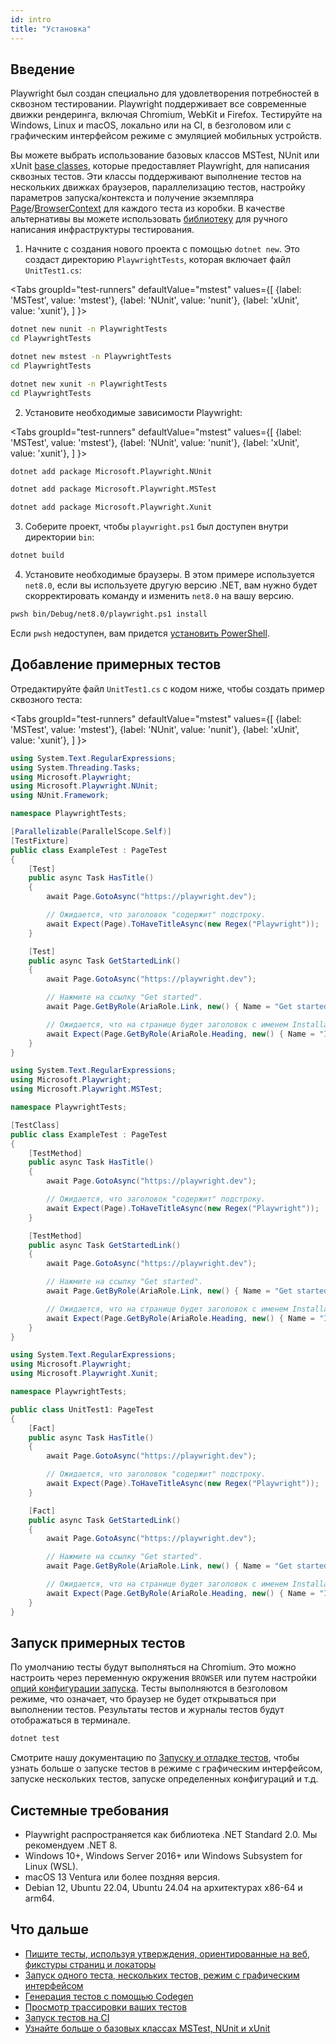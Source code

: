```yaml
---
id: intro
title: "Установка"
---
```


## Введение

Playwright был создан специально для удовлетворения потребностей в сквозном тестировании. Playwright поддерживает все современные движки рендеринга, включая Chromium, WebKit и Firefox. Тестируйте на Windows, Linux и macOS, локально или на CI, в безголовом или с графическим интерфейсом режиме с эмуляцией мобильных устройств.

Вы можете выбрать использование базовых классов MSTest, NUnit или xUnit [base classes](./test-runners.mdx), которые предоставляет Playwright, для написания сквозных тестов. Эти классы поддерживают выполнение тестов на нескольких движках браузеров, параллелизацию тестов, настройку параметров запуска/контекста и получение экземпляра [Page]/[BrowserContext] для каждого теста из коробки. В качестве альтернативы вы можете использовать [библиотеку](./library.mdx) для ручного написания инфраструктуры тестирования.
1. Начните с создания нового проекта с помощью `dotnet new`. Это создаст директорию `PlaywrightTests`, которая включает файл `UnitTest1.cs`:

<Tabs groupId="test-runners" defaultValue="mstest" values={[ {label: 'MSTest', value: 'mstest'}, {label: 'NUnit', value: 'nunit'}, {label: 'xUnit', value: 'xunit'}, ] }>

<TabItem value="nunit">

```bash
dotnet new nunit -n PlaywrightTests
cd PlaywrightTests
```

</TabItem>

<TabItem value="mstest">

```bash
dotnet new mstest -n PlaywrightTests
cd PlaywrightTests
```

</TabItem>

<TabItem value="xunit">

```bash
dotnet new xunit -n PlaywrightTests
cd PlaywrightTests
```

</TabItem>

</Tabs>

2. Установите необходимые зависимости Playwright:

<Tabs groupId="test-runners" defaultValue="mstest" values={[ {label: 'MSTest', value: 'mstest'}, {label: 'NUnit', value: 'nunit'}, {label: 'xUnit', value: 'xunit'}, ] }>

<TabItem value="nunit">

```bash
dotnet add package Microsoft.Playwright.NUnit
```

</TabItem>

<TabItem value="mstest">

```bash
dotnet add package Microsoft.Playwright.MSTest
```

</TabItem>

<TabItem value="xunit">

```bash
dotnet add package Microsoft.Playwright.Xunit
```

</TabItem>

</Tabs>

3. Соберите проект, чтобы `playwright.ps1` был доступен внутри директории `bin`:

```bash
dotnet build
```

4. Установите необходимые браузеры. В этом примере используется `net8.0`, если вы используете другую версию .NET, вам нужно будет скорректировать команду и изменить `net8.0` на вашу версию.

```bash
pwsh bin/Debug/net8.0/playwright.ps1 install
```

Если `pwsh` недоступен, вам придется [установить PowerShell](https://docs.microsoft.com/powershell/scripting/install/installing-powershell).

## Добавление примерных тестов

Отредактируйте файл `UnitTest1.cs` с кодом ниже, чтобы создать пример сквозного теста:

<Tabs groupId="test-runners" defaultValue="mstest" values={[ {label: 'MSTest', value: 'mstest'}, {label: 'NUnit', value: 'nunit'}, {label: 'xUnit', value: 'xunit'}, ] }>

<TabItem value="nunit">

```csharp title="UnitTest1.cs"
using System.Text.RegularExpressions;
using System.Threading.Tasks;
using Microsoft.Playwright;
using Microsoft.Playwright.NUnit;
using NUnit.Framework;

namespace PlaywrightTests;

[Parallelizable(ParallelScope.Self)]
[TestFixture]
public class ExampleTest : PageTest
{
    [Test]
    public async Task HasTitle()
    {
        await Page.GotoAsync("https://playwright.dev");

        // Ожидается, что заголовок "содержит" подстроку.
        await Expect(Page).ToHaveTitleAsync(new Regex("Playwright"));
    }

    [Test]
    public async Task GetStartedLink()
    {
        await Page.GotoAsync("https://playwright.dev");

        // Нажмите на ссылку "Get started".
        await Page.GetByRole(AriaRole.Link, new() { Name = "Get started" }).ClickAsync();

        // Ожидается, что на странице будет заголовок с именем Installation.
        await Expect(Page.GetByRole(AriaRole.Heading, new() { Name = "Installation" })).ToBeVisibleAsync();
    } 
}
```

</TabItem>

<TabItem value="mstest">

```csharp title="UnitTest1.cs"
using System.Text.RegularExpressions;
using Microsoft.Playwright;
using Microsoft.Playwright.MSTest;

namespace PlaywrightTests;

[TestClass]
public class ExampleTest : PageTest
{
    [TestMethod]
    public async Task HasTitle()
    {
        await Page.GotoAsync("https://playwright.dev");

        // Ожидается, что заголовок "содержит" подстроку.
        await Expect(Page).ToHaveTitleAsync(new Regex("Playwright"));
    }

    [TestMethod]
    public async Task GetStartedLink()
    {
        await Page.GotoAsync("https://playwright.dev");

        // Нажмите на ссылку "Get started".
        await Page.GetByRole(AriaRole.Link, new() { Name = "Get started" }).ClickAsync();

        // Ожидается, что на странице будет заголовок с именем Installation.
        await Expect(Page.GetByRole(AriaRole.Heading, new() { Name = "Installation" })).ToBeVisibleAsync();
    } 
}
```

</TabItem>

<TabItem value="xunit">

```csharp title="UnitTest1.cs"
using System.Text.RegularExpressions;
using Microsoft.Playwright;
using Microsoft.Playwright.Xunit;

namespace PlaywrightTests;

public class UnitTest1: PageTest
{
    [Fact]
    public async Task HasTitle()
    {
        await Page.GotoAsync("https://playwright.dev");

        // Ожидается, что заголовок "содержит" подстроку.
        await Expect(Page).ToHaveTitleAsync(new Regex("Playwright"));
    }

    [Fact]
    public async Task GetStartedLink()
    {
        await Page.GotoAsync("https://playwright.dev");

        // Нажмите на ссылку "Get started".
        await Page.GetByRole(AriaRole.Link, new() { Name = "Get started" }).ClickAsync();

        // Ожидается, что на странице будет заголовок с именем Installation.
        await Expect(Page.GetByRole(AriaRole.Heading, new() { Name = "Installation" })).ToBeVisibleAsync();
    } 
}
```

</TabItem>

</Tabs>

## Запуск примерных тестов

По умолчанию тесты будут выполняться на Chromium. Это можно настроить через переменную окружения `BROWSER` или путем настройки [опций конфигурации запуска](./running-tests.mdx). Тесты выполняются в безголовом режиме, что означает, что браузер не будет открываться при выполнении тестов. Результаты тестов и журналы тестов будут отображаться в терминале.

```bash
dotnet test
```

Смотрите нашу документацию по [Запуску и отладке тестов](./running-tests.mdx), чтобы узнать больше о запуске тестов в режиме с графическим интерфейсом, запуске нескольких тестов, запуске определенных конфигураций и т.д.

## Системные требования
- Playwright распространяется как библиотека .NET Standard 2.0. Мы рекомендуем .NET 8.
- Windows 10+, Windows Server 2016+ или Windows Subsystem for Linux (WSL).
- macOS 13 Ventura или более поздняя версия.
- Debian 12, Ubuntu 22.04, Ubuntu 24.04 на архитектурах x86-64 и arm64.

## Что дальше
- [Пишите тесты, используя утверждения, ориентированные на веб, фикстуры страниц и локаторы](./writing-tests.mdx)
- [Запуск одного теста, нескольких тестов, режим с графическим интерфейсом](./running-tests.mdx)
- [Генерация тестов с помощью Codegen](./codegen-intro.mdx)
- [Просмотр трассировки ваших тестов](./trace-viewer-intro.mdx)
- [Запуск тестов на CI](./ci-intro.mdx)
- [Узнайте больше о базовых классах MSTest, NUnit и xUnit](./test-runners.mdx)


[Accessibility]: /api/class-accessibility.mdx "Accessibility"
[APIRequest]: /api/class-apirequest.mdx "APIRequest"
[APIRequestContext]: /api/class-apirequestcontext.mdx "APIRequestContext"
[APIResponse]: /api/class-apiresponse.mdx "APIResponse"
[APIResponseAssertions]: /api/class-apiresponseassertions.mdx "APIResponseAssertions"
[Browser]: /api/class-browser.mdx "Browser"
[BrowserContext]: /api/class-browsercontext.mdx "BrowserContext"
[BrowserType]: /api/class-browsertype.mdx "BrowserType"
[CDPSession]: /api/class-cdpsession.mdx "CDPSession"
[CDPSessionEvent]: /api/class-cdpsessionevent.mdx "CDPSessionEvent"
[Clock]: /api/class-clock.mdx "Clock"
[ConsoleMessage]: /api/class-consolemessage.mdx "ConsoleMessage"
[Dialog]: /api/class-dialog.mdx "Dialog"
[Download]: /api/class-download.mdx "Download"
[ElementHandle]: /api/class-elementhandle.mdx "ElementHandle"
[FileChooser]: /api/class-filechooser.mdx "FileChooser"
[FormData]: /api/class-formdata.mdx "FormData"
[Frame]: /api/class-frame.mdx "Frame"
[FrameLocator]: /api/class-framelocator.mdx "FrameLocator"
[JSHandle]: /api/class-jshandle.mdx "JSHandle"
[Keyboard]: /api/class-keyboard.mdx "Keyboard"
[Locator]: /api/class-locator.mdx "Locator"
[LocatorAssertions]: /api/class-locatorassertions.mdx "LocatorAssertions"
[Mouse]: /api/class-mouse.mdx "Mouse"
[Page]: /api/class-page.mdx "Page"
[PageAssertions]: /api/class-pageassertions.mdx "PageAssertions"
[Playwright]: /api/class-playwright.mdx "Playwright"
[PlaywrightAssertions]: /api/class-playwrightassertions.mdx "PlaywrightAssertions"
[Request]: /api/class-request.mdx "Request"
[Response]: /api/class-response.mdx "Response"
[Route]: /api/class-route.mdx "Route"
[Selectors]: /api/class-selectors.mdx "Selectors"
[TimeoutError]: /api/class-timeouterror.mdx "TimeoutError"
[Touchscreen]: /api/class-touchscreen.mdx "Touchscreen"
[Tracing]: /api/class-tracing.mdx "Tracing"
[Video]: /api/class-video.mdx "Video"
[WebError]: /api/class-weberror.mdx "WebError"
[WebSocket]: /api/class-websocket.mdx "WebSocket"
[WebSocketFrame]: /api/class-websocketframe.mdx "WebSocketFrame"
[WebSocketRoute]: /api/class-websocketroute.mdx "WebSocketRoute"
[Worker]: /api/class-worker.mdx "Worker"
[Element]: https://developer.mozilla.org/en-US/docs/Web/API/element "Element"
[EvaluationArgument]: /evaluating.mdx#evaluation-argument "EvaluationArgument"
[Promise]: https://developer.mozilla.org/en-US/docs/Web/JavaScript/Reference/Global_Objects/Promise "Promise"
[iterator]: https://developer.mozilla.org/en-US/docs/Web/JavaScript/Reference/Iteration_protocols "Iterator"
[origin]: https://developer.mozilla.org/en-US/docs/Glossary/Origin "Origin"
[selector]: https://developer.mozilla.org/en-US/docs/Web/CSS/CSS_Selectors "selector"
[Serializable]: https://developer.mozilla.org/en-US/docs/Web/JavaScript/Reference/Global_Objects/JSON/stringify#Description "Serializable"
[UIEvent.detail]: https://developer.mozilla.org/en-US/docs/Web/API/UIEvent/detail "UIEvent.detail"
[UnixTime]: https://en.wikipedia.org/wiki/Unix_time "Unix Time"
[xpath]: https://developer.mozilla.org/en-US/docs/Web/XPath "xpath"

[bool]: https://docs.microsoft.com/en-us/dotnet/api/system.boolean "bool"
[Date]: https://learn.microsoft.com/en-us/dotnet/api/system.datetime "DateTime"
[double]: https://docs.microsoft.com/en-us/dotnet/api/system.double "double"
[byte]: https://docs.microsoft.com/en-us/dotnet/api/system.byte "byte"
[int]: https://docs.microsoft.com/en-us/dotnet/api/system.int32 "int"
[long]: https://docs.microsoft.com/en-us/dotnet/api/system.int64 "long"
[void]: https://docs.microsoft.com/en-us/dotnet/csharp/language-reference/builtin-types/void "void"
[string]: https://docs.microsoft.com/en-us/dotnet/api/system.string "string"
[URL]: https://nodejs.org/api/url.html "URL"
[Regex]: https://docs.microsoft.com/en-us/dotnet/api/system.text.regularexpressions.regex "Regex"

[Action]: https://docs.microsoft.com/en-us/dotnet/api/system.action-1 "Action"
[Func]: https://docs.microsoft.com/en-us/dotnet/api/system.func-2 "Func"
[IEnumerable]: https://docs.microsoft.com/en-us/dotnet/api/system.collections.ienumerable "IEnumerable"
[IDictionary]: https://docs.microsoft.com/en-us/dotnet/api/system.collections.idictionary "IDictionary"
[Task]: https://docs.microsoft.com/en-us/dotnet/api/system.threading.tasks.task?view=net-5.0 "Task"
[IReadOnlyDictionary]: https://docs.microsoft.com/en-us/dotnet/api/system.collections.generic.ireadonlydictionary-2 "IReadOnlyDictionary"
[JsonElement]: https://docs.microsoft.com/en-us/dotnet/api/system.text.json.jsonelement "JsonElement"

[all available image tags]: https://mcr.microsoft.com/en-us/product/playwright/dotnet/about "all available image tags"
[Microsoft Artifact Registry]: https://mcr.microsoft.com/en-us/product/playwright/dotnet/about "Microsoft Artifact Registry"
[Dockerfile.noble]: https://github.com/microsoft/playwright-dotnet/blob/main/utils/docker/Dockerfile.noble "Dockerfile.noble"
